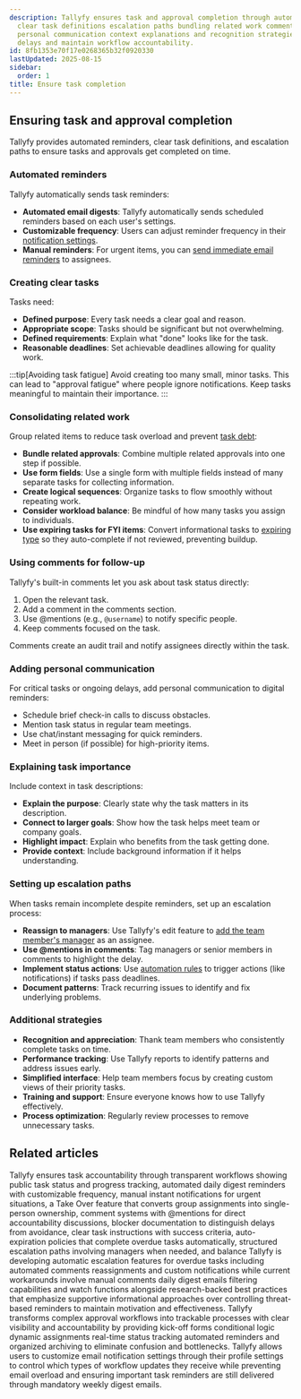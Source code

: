 ```yaml
---
description: Tallyfy ensures task and approval completion through automated reminders
  clear task definitions escalation paths bundling related work comment-based follow-ups
  personal communication context explanations and recognition strategies to prevent
  delays and maintain workflow accountability.
id: 8fb1353e70f17e0268365b32f0920330
lastUpdated: 2025-08-15
sidebar:
  order: 1
title: Ensure task completion
---
```


## Ensuring task and approval completion

Tallyfy provides automated reminders, clear task definitions, and escalation paths to ensure tasks and approvals get completed on time.

### Automated reminders

Tallyfy automatically sends task reminders:

- **Automated email digests**: Tallyfy automatically sends scheduled reminders based on each user's settings.
- **Customizable frequency**: Users can adjust reminder frequency in their [notification settings](/products/pro/settings/personal-settings/how-can-i-manage-email-notifications-in-tallyfy/).
- **Manual reminders**: For urgent items, you can [send immediate email reminders](/products/pro/tracking-and-tasks/tasks/how-can-i-send-email-reminders-in-tallyfy/) to assignees.


### Creating clear tasks

Tasks need:

- **Defined purpose**: Every task needs a clear goal and reason.
- **Appropriate scope**: Tasks should be significant but not overwhelming.
- **Defined requirements**: Explain what "done" looks like for the task.
- **Reasonable deadlines**: Set achievable deadlines allowing for quality work.

:::tip[Avoiding task fatigue]
Avoid creating too many small, minor tasks. This can lead to "approval fatigue" where people ignore notifications. Keep tasks meaningful to maintain their importance.
:::

### Consolidating related work

Group related items to reduce task overload and prevent [task debt](/products/pro/tutorials/how-to/how-to-avoid-task-debt/):

- **Bundle related approvals**: Combine multiple related approvals into one step if possible.
- **Use form fields**: Use a single form with multiple fields instead of many separate tasks for collecting information.
- **Create logical sequences**: Organize tasks to flow smoothly without repeating work.
- **Consider workload balance**: Be mindful of how many tasks you assign to individuals.
- **Use expiring tasks for FYI items**: Convert informational tasks to [expiring type](/products/pro/tracking-and-tasks/tasks/what-types-of-tasks-can-i-create-with-tallyfy/) so they auto-complete if not reviewed, preventing buildup.


### Using comments for follow-up

Tallyfy's built-in comments let you ask about task status directly:

1. Open the relevant task.
2. Add a comment in the comments section.
3. Use \@mentions (e.g., `@username`) to notify specific people.
4. Keep comments focused on the task.

Comments create an audit trail and notify assignees directly within the task.

### Adding personal communication

For critical tasks or ongoing delays, add personal communication to digital reminders:

- Schedule brief check-in calls to discuss obstacles.
- Mention task status in regular team meetings.
- Use chat/instant messaging for quick reminders.
- Meet in person (if possible) for high-priority items.


### Explaining task importance

Include context in task descriptions:

- **Explain the purpose**: Clearly state why the task matters in its description.
- **Connect to larger goals**: Show how the task helps meet team or company goals.
- **Highlight impact**: Explain who benefits from the task getting done.
- **Provide context**: Include background information if it helps understanding.


### Setting up escalation paths

When tasks remain incomplete despite reminders, set up an escalation process:

- **Reassign to managers**: Use Tallyfy's edit feature to [add the team member's manager](/products/pro/tracking-and-tasks/tasks/edit-task/how-can-i-assign-members-to-tasks-in-tallyfy/) as an assignee.
- **Use \@mentions in comments**: Tag managers or senior members in comments to highlight the delay.
- **Implement status actions**: Use [automation rules](/products/pro/documenting/templates/automations/actions/status-actions/) to trigger actions (like notifications) if tasks pass deadlines.
- **Document patterns**: Track recurring issues to identify and fix underlying problems.


### Additional strategies

- **Recognition and appreciation**: Thank team members who consistently complete tasks on time.
- **Performance tracking**: Use Tallyfy reports to identify patterns and address issues early.
- **Simplified interface**: Help team members focus by creating custom views of their priority tasks.
- **Training and support**: Ensure everyone knows how to use Tallyfy effectively.
- **Process optimization**: Regularly review processes to remove unnecessary tasks.



## Related articles
<CardGrid>
<LinkTitleCard header="<b>How To > Improve accountability</b>" href="/products/pro/tutorials/how-to/make-people-accountable-for-tasks/" > Tallyfy ensures task accountability through transparent workflows showing public task status and progress tracking, automated daily digest reminders with customizable frequency, manual instant notifications for urgent situations, a Take Over feature that converts group assignments into single-person ownership, comment systems with @mentions for direct accountability discussions, blocker documentation to distinguish delays from avoidance, clear task instructions with success criteria, auto-expiration policies that complete overdue tasks automatically, structured escalation paths involving managers when needed, and balance </LinkTitleCard>
<LinkTitleCard header="<b>Tasks > Escalating overdue tasks</b>" href="/products/pro/tracking-and-tasks/tasks/task-escalation-for-overdue-items/" > Tallyfy is developing automatic escalation features for overdue tasks including automated comments reassignments and custom notifications while current workarounds involve manual comments daily digest emails filtering capabilities and watch functions alongside research-backed best practices that emphasize supportive informational approaches over controlling threat-based reminders to maintain motivation and effectiveness. </LinkTitleCard>
<LinkTitleCard header="<b>How To > Complex approval workflows</b>" href="/products/pro/tutorials/how-to/track-and-run-complex-approval-workflows/" > Tallyfy transforms complex approval workflows into trackable processes with clear visibility and accountability by providing kick-off forms conditional logic dynamic assignments real-time status tracking automated reminders and organized archiving to eliminate confusion and bottlenecks. </LinkTitleCard>
<LinkTitleCard header="<b>Personal Settings > Manage email notifications</b>" href="/products/pro/settings/personal-settings/how-can-i-manage-email-notifications-in-tallyfy/" > Tallyfy allows users to customize email notification settings through their profile settings to control which types of workflow updates they receive while preventing email overload and ensuring important task reminders are still delivered through mandatory weekly digest emails. </LinkTitleCard>
</CardGrid>